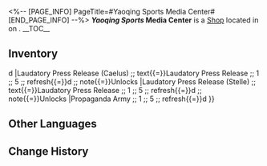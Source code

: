 <%-- [PAGE_INFO]
PageTitle=#Yaoqing Sports Media Center#
[END_PAGE_INFO] --%>
{{Stub}}
{{Location Infobox
|title    = {{Icon/White|Icon Shop Materials.png}} ''Yaoqing Sports'' Media Center
|image    = Shop ''Yaoqing Sports'' Media Center.png
|type     = Shop
|world    = <!--to be added-->
|region   = 
|area     = <!--to be added-->
|subarea  = 
}}
{{Description|Ms. Fulin, a journalist from ''Yaoqing Sports'', seems to use media resources for some "gray" activities. If you're willing to compromise some morals, her connections can also be of use to you.}}
'''''Yaoqing Sports'' Media Center''' is a [[Shop]] located in <!--area--> on <!--world-->.
<!--
It is operated by [[<shopkeeper>]].
-->
__TOC__

==Inventory==
{{Shop|shop=''Yaoqing Sports'' Media Center|currency=Praise of High Morals|refresh=1|note=1|total=1
|Enemy's Scandal ;; 2 ;; 3 ;; refresh{{=}}d
|Laudatory Press Release (Caelus) ;; text{{=}}Laudatory Press Release ;; 1 ;; 5 ;; refresh{{=}}d ;; note{{=}}Unlocks {{cx}}<!--SubMission, 404990101-->
|Laudatory Press Release (Stelle) ;; text{{=}}Laudatory Press Release ;; 1 ;; 5 ;; refresh{{=}}d ;; note{{=}}Unlocks {{cx}}<!--SubMission, 404990102-->
|Propaganda Army ;; 1 ;; 5 ;; refresh{{=}}d
}}
<!--
==Location==
{{Map Embed|<map name>|<marker id>}}
--><!--
==Achievements==
{{Achievements by Category Table|topic=''Yaoqing Sports'' Media Center}}
-->
==Other Languages==
{{Other Languages
|en   = ''Yaoqing Sports'' Media Center
|zhs  = 《曜青体育》融媒体中心
|zht  = 《曜青體育》媒體整合中心
|ja   = 『曜青スポーツ』メディアセンター
|ko   = ≪스포츠 요청≫ 미디어 센터
|es   = Centro de medios de «Deportes Yaoqing»
|fr   = Plateforme médiatique de ''Yaoqing Sports''
|ru   = Медиацентр «Спортивного Яоцина»
|th   = ศูนย์ข่าวสาร "Yaoqing สปอร์ต"
|vi   = Trung Tâm Truyền Thông "Thể Thao Yaoqing"
|de   = „Yaoqing Sport“ Medienzentrum
|id   = Pusat Media "Gelora Yaoqing"
|pt   = Centro de Mídia "Yaoqing Esportes"
}}

==Change History==
{{Change History|2.5}}